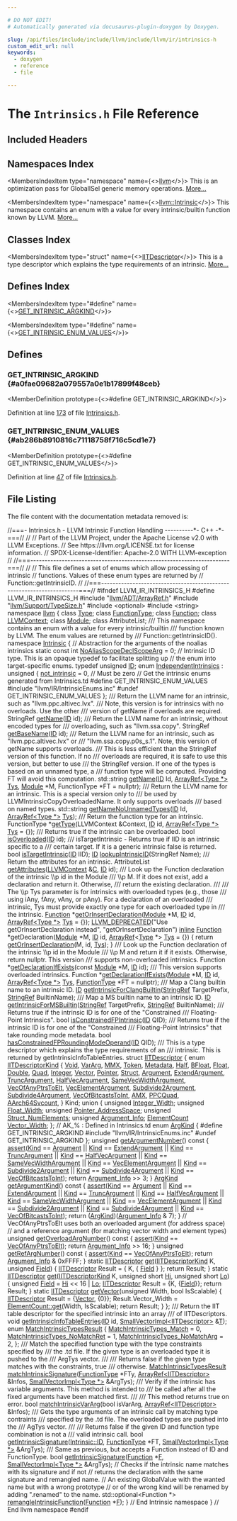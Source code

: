 ```yaml
---

# DO NOT EDIT!
# Automatically generated via docusaurus-plugin-doxygen by Doxygen.

slug: /api/files/include/include/llvm/include/llvm/ir/intrinsics-h
custom_edit_url: null
keywords:
  - doxygen
  - reference
  - file

---
```





# The `Intrinsics.h` File Reference

<DoxygenPage pluginConfig={pluginConfig}>



## Included Headers

<IncludesList>
<IncludesListItem
  filePath="llvm/ADT/ArrayRef.h"
  permalink="/docs/api/files/include/include/llvm/include/llvm/adt/arrayref-h"
  isLocal="true" />
<IncludesListItem
  filePath="llvm/Support/TypeSize.h"
  permalink="/docs/api/files/include/include/llvm/include/llvm/support/typesize-h"
  isLocal="true" />
<IncludesListItem
  filePath="optional"
  permalink=""
  isLocal="false" />
<IncludesListItem
  filePath="string"
  permalink=""
  isLocal="false" />
<IncludesListItem
  filePath="llvm/IR/IntrinsicEnums.inc"
  permalink=""
  isLocal="true" />
</IncludesList>

## Namespaces Index

<MembersIndex>

<MembersIndexItem
  type="namespace"
  name={<><a href="/docs/api/namespaces/llvm">llvm</a></>}>
This is an optimization pass for GlobalISel generic memory operations. <a href="/docs/api/namespaces/llvm/#details">More...</a>
</MembersIndexItem>

<MembersIndexItem
  type="namespace"
  name={<><a href="/docs/api/namespaces/llvm/intrinsic">llvm::Intrinsic</a></>}>
This namespace contains an enum with a value for every intrinsic/builtin function known by LLVM. <a href="/docs/api/namespaces/llvm/intrinsic/#details">More...</a>
</MembersIndexItem>

</MembersIndex>

## Classes Index

<MembersIndex>

<MembersIndexItem
  type="struct"
  name={<><a href="/docs/api/structs/llvm/intrinsic/iitdescriptor">IITDescriptor</a></>}>
This is a type descriptor which explains the type requirements of an intrinsic. <a href="/docs/api/structs/llvm/intrinsic/iitdescriptor/#details">More...</a>
</MembersIndexItem>

</MembersIndex>

## Defines Index

<MembersIndex>

<MembersIndexItem
  type="#define"
  name={<><a href="#a0fae09682a079557a0e1b17899f48ceb">GET&#95;INTRINSIC&#95;ARGKIND</a></>}>
</MembersIndexItem>

<MembersIndexItem
  type="#define"
  name={<><a href="#ab286b8910816c71118758f716c5cd1e7">GET&#95;INTRINSIC&#95;ENUM&#95;VALUES</a></>}>
</MembersIndexItem>

</MembersIndex>


<SectionDefinition>

## Defines

### GET&#95;INTRINSIC&#95;ARGKIND {#a0fae09682a079557a0e1b17899f48ceb}

<MemberDefinition
  prototype={<>#define GET&#95;INTRINSIC&#95;ARGKIND</>}>

Definition at line <a href="#l00173">173</a> of file <a href="/docs/api/files/include/include/llvm/include/llvm/ir/intrinsics-h">Intrinsics.h</a>.
</MemberDefinition>

### GET&#95;INTRINSIC&#95;ENUM&#95;VALUES {#ab286b8910816c71118758f716c5cd1e7}

<MemberDefinition
  prototype={<>#define GET&#95;INTRINSIC&#95;ENUM&#95;VALUES</>}>

Definition at line <a href="#l00047">47</a> of file <a href="/docs/api/files/include/include/llvm/include/llvm/ir/intrinsics-h">Intrinsics.h</a>.
</MemberDefinition>

</SectionDefinition>

## File Listing

The file content with the documentation metadata removed is:

<ProgramListing>

<Link id="l00001" /><CodeLine lineNumber="1"><Highlight kind="comment">//===- Intrinsics.h - LLVM Intrinsic Function Handling ----------&#42;- C++ -&#42;-===//</Highlight><Highlight kind="normal"></Highlight></CodeLine>
<Link id="l00002" /><CodeLine lineNumber="2"><Highlight kind="normal"></Highlight><Highlight kind="comment">//</Highlight><Highlight kind="normal"></Highlight></CodeLine>
<Link id="l00003" /><CodeLine lineNumber="3"><Highlight kind="normal"></Highlight><Highlight kind="comment">// Part of the LLVM Project, under the Apache License v2.0 with LLVM Exceptions.</Highlight><Highlight kind="normal"></Highlight></CodeLine>
<Link id="l00004" /><CodeLine lineNumber="4"><Highlight kind="normal"></Highlight><Highlight kind="comment">// See https://llvm.org/LICENSE.txt for license information.</Highlight><Highlight kind="normal"></Highlight></CodeLine>
<Link id="l00005" /><CodeLine lineNumber="5"><Highlight kind="normal"></Highlight><Highlight kind="comment">// SPDX-License-Identifier: Apache-2.0 WITH LLVM-exception</Highlight><Highlight kind="normal"></Highlight></CodeLine>
<Link id="l00006" /><CodeLine lineNumber="6"><Highlight kind="normal"></Highlight><Highlight kind="comment">//</Highlight><Highlight kind="normal"></Highlight></CodeLine>
<Link id="l00007" /><CodeLine lineNumber="7"><Highlight kind="normal"></Highlight><Highlight kind="comment">//===----------------------------------------------------------------------===//</Highlight><Highlight kind="normal"></Highlight></CodeLine>
<Link id="l00008" /><CodeLine lineNumber="8"><Highlight kind="normal"></Highlight><Highlight kind="comment">//</Highlight><Highlight kind="normal"></Highlight></CodeLine>
<Link id="l00009" /><CodeLine lineNumber="9"><Highlight kind="normal"></Highlight><Highlight kind="comment">// This file defines a set of enums which allow processing of intrinsic</Highlight><Highlight kind="normal"></Highlight></CodeLine>
<Link id="l00010" /><CodeLine lineNumber="10"><Highlight kind="normal"></Highlight><Highlight kind="comment">// functions. Values of these enum types are returned by</Highlight><Highlight kind="normal"></Highlight></CodeLine>
<Link id="l00011" /><CodeLine lineNumber="11"><Highlight kind="normal"></Highlight><Highlight kind="comment">// Function::getIntrinsicID.</Highlight><Highlight kind="normal"></Highlight></CodeLine>
<Link id="l00012" /><CodeLine lineNumber="12"><Highlight kind="normal"></Highlight><Highlight kind="comment">//</Highlight><Highlight kind="normal"></Highlight></CodeLine>
<Link id="l00013" /><CodeLine lineNumber="13"><Highlight kind="normal"></Highlight><Highlight kind="comment">//===----------------------------------------------------------------------===//</Highlight><Highlight kind="normal"></Highlight></CodeLine>
<Link id="l00014" /><CodeLine lineNumber="14"><Highlight kind="normal"></Highlight></CodeLine>
<Link id="l00015" /><CodeLine lineNumber="15"><Highlight kind="normal"></Highlight><Highlight kind="preprocessor">#ifndef LLVM&#95;IR&#95;INTRINSICS&#95;H</Highlight><Highlight kind="normal"></Highlight></CodeLine>
<Link id="l00016" /><CodeLine lineNumber="16"><Highlight kind="normal"></Highlight><Highlight kind="preprocessor">#define LLVM&#95;IR&#95;INTRINSICS&#95;H</Highlight><Highlight kind="normal"></Highlight></CodeLine>
<Link id="l00017" /><CodeLine lineNumber="17"><Highlight kind="normal"></Highlight></CodeLine>
<Link id="l00018" /><CodeLine lineNumber="18"><Highlight kind="normal"></Highlight><Highlight kind="preprocessor">#include &quot;<a href="/docs/api/files/include/include/llvm/include/llvm/adt/arrayref-h">llvm/ADT/ArrayRef.h</a>&quot;</Highlight><Highlight kind="normal"></Highlight></CodeLine>
<Link id="l00019" /><CodeLine lineNumber="19"><Highlight kind="normal"></Highlight><Highlight kind="preprocessor">#include &quot;<a href="/docs/api/files/include/include/llvm/include/llvm/support/typesize-h">llvm/Support/TypeSize.h</a>&quot;</Highlight><Highlight kind="normal"></Highlight></CodeLine>
<Link id="l00020" /><CodeLine lineNumber="20"><Highlight kind="normal"></Highlight><Highlight kind="preprocessor">#include &lt;optional&gt;</Highlight><Highlight kind="normal"></Highlight></CodeLine>
<Link id="l00021" /><CodeLine lineNumber="21"><Highlight kind="normal"></Highlight><Highlight kind="preprocessor">#include &lt;string&gt;</Highlight><Highlight kind="normal"></Highlight></CodeLine>
<Link id="l00022" /><CodeLine lineNumber="22"><Highlight kind="normal"></Highlight></CodeLine>
<Link id="l00023" /><CodeLine lineNumber="23"><Highlight kind="normal"></Highlight><Highlight kind="keyword">namespace </Highlight><Highlight kind="normal"><a href="/docs/api/namespaces/llvm">llvm</a> &#123;</Highlight></CodeLine>
<Link id="l00024" /><CodeLine lineNumber="24"><Highlight kind="normal"></Highlight></CodeLine>
<Link id="l00025" /><CodeLine lineNumber="25"><Highlight kind="normal"></Highlight><Highlight kind="keyword">class </Highlight><Highlight kind="normal"><a href="/docs/api/classes/llvm/type">Type</a>;</Highlight></CodeLine>
<Link id="l00026" /><CodeLine lineNumber="26"><Highlight kind="normal"></Highlight><Highlight kind="keyword">class </Highlight><Highlight kind="normal"><a href="/docs/api/classes/llvm/functiontype">FunctionType</a>;</Highlight></CodeLine>
<Link id="l00027" /><CodeLine lineNumber="27"><Highlight kind="normal"></Highlight><Highlight kind="keyword">class </Highlight><Highlight kind="normal"><a href="/docs/api/classes/llvm/function">Function</a>;</Highlight></CodeLine>
<Link id="l00028" /><CodeLine lineNumber="28"><Highlight kind="normal"></Highlight><Highlight kind="keyword">class </Highlight><Highlight kind="normal"><a href="/docs/api/classes/llvm/llvmcontext">LLVMContext</a>;</Highlight></CodeLine>
<Link id="l00029" /><CodeLine lineNumber="29"><Highlight kind="normal"></Highlight><Highlight kind="keyword">class </Highlight><Highlight kind="normal"><a href="/docs/api/classes/llvm/module">Module</a>;</Highlight></CodeLine>
<Link id="l00030" /><CodeLine lineNumber="30"><Highlight kind="normal"></Highlight><Highlight kind="keyword">class </Highlight><Highlight kind="normal">AttributeList;</Highlight></CodeLine>
<Link id="l00031" /><CodeLine lineNumber="31"><Highlight kind="normal"></Highlight><Highlight kind="comment"></Highlight></CodeLine>
<Link id="l00032" /><CodeLine lineNumber="32"><Highlight kind="comment">/// This namespace contains an enum with a value for every intrinsic/builtin</Highlight></CodeLine>
<Link id="l00033" /><CodeLine lineNumber="33"><Highlight kind="comment">/// function known by LLVM. The enum values are returned by</Highlight></CodeLine>
<Link id="l00034" /><CodeLine lineNumber="34"><Highlight kind="comment">/// Function::getIntrinsicID().</Highlight><Highlight kind="normal"></Highlight></CodeLine>
<Link id="l00035" /><CodeLine lineNumber="35"><Highlight kind="normal"></Highlight><Highlight kind="keyword">namespace </Highlight><Highlight kind="normal"><a href="/docs/api/namespaces/llvm/intrinsic">Intrinsic</a> &#123;</Highlight></CodeLine>
<Link id="l00036" /><CodeLine lineNumber="36"><Highlight kind="normal">  </Highlight><Highlight kind="comment">// Abstraction for the arguments of the noalias intrinsics</Highlight><Highlight kind="normal"></Highlight></CodeLine>
<Link id="l00037" /><CodeLine lineNumber="37" lineLink="/docs/api/namespaces/llvm/intrinsic/#a93df8888c3b6eb4e7e5df51033799693"><Highlight kind="normal">  </Highlight><Highlight kind="keyword">static</Highlight><Highlight kind="normal"> </Highlight><Highlight kind="keyword">const</Highlight><Highlight kind="normal"> </Highlight><Highlight kind="keywordtype">int</Highlight><Highlight kind="normal"> <a href="/docs/api/namespaces/llvm/intrinsic/#a93df8888c3b6eb4e7e5df51033799693">NoAliasScopeDeclScopeArg</a> = 0;</Highlight></CodeLine>
<Link id="l00038" /><CodeLine lineNumber="38"><Highlight kind="normal"></Highlight></CodeLine>
<Link id="l00039" /><CodeLine lineNumber="39"><Highlight kind="normal">  </Highlight><Highlight kind="comment">// Intrinsic ID type. This is an opaque typedef to facilitate splitting up</Highlight><Highlight kind="normal"></Highlight></CodeLine>
<Link id="l00040" /><CodeLine lineNumber="40"><Highlight kind="normal">  </Highlight><Highlight kind="comment">// the enum into target-specific enums.</Highlight><Highlight kind="normal"></Highlight></CodeLine>
<Link id="l00041" /><CodeLine lineNumber="41"><Highlight kind="normal">  </Highlight><Highlight kind="keyword">typedef</Highlight><Highlight kind="normal"> </Highlight><Highlight kind="keywordtype">unsigned</Highlight><Highlight kind="normal"> <a href="/docs/api/namespaces/llvm/intrinsic/#a80add6b3b1cdaec560907995127adc16">ID</a>;</Highlight></CodeLine>
<Link id="l00042" /><CodeLine lineNumber="42"><Highlight kind="normal"></Highlight></CodeLine>
<Link id="l00043" /><CodeLine lineNumber="43" lineLink="/docs/api/namespaces/llvm/intrinsic/#a35fedf4db6d756bd82501607f93c1e79"><Highlight kind="normal">  </Highlight><Highlight kind="keyword">enum</Highlight><Highlight kind="normal"> <a href="/docs/api/namespaces/llvm/intrinsic/#a35fedf4db6d756bd82501607f93c1e79">IndependentIntrinsics</a> : </Highlight><Highlight kind="keywordtype">unsigned</Highlight><Highlight kind="normal"> &#123;</Highlight></CodeLine>
<Link id="l00044" /><CodeLine lineNumber="44" lineLink="/docs/api/namespaces/llvm/intrinsic/#a35fedf4db6d756bd82501607f93c1e79aab5fb650050f184fa7c19c26abde5226"><Highlight kind="normal">    <a href="/docs/api/namespaces/llvm/intrinsic/#a35fedf4db6d756bd82501607f93c1e79aab5fb650050f184fa7c19c26abde5226">not&#95;intrinsic</a> = 0, </Highlight><Highlight kind="comment">// Must be zero</Highlight><Highlight kind="normal"></Highlight></CodeLine>
<Link id="l00045" /><CodeLine lineNumber="45"><Highlight kind="normal"></Highlight></CodeLine>
<Link id="l00046" /><CodeLine lineNumber="46"><Highlight kind="normal">  </Highlight><Highlight kind="comment">// Get the intrinsic enums generated from Intrinsics.td</Highlight><Highlight kind="normal"></Highlight></CodeLine>
<Link id="l00047" /><CodeLine lineNumber="47" lineLink="#ab286b8910816c71118758f716c5cd1e7"><Highlight kind="normal"></Highlight><Highlight kind="preprocessor">#define GET&#95;INTRINSIC&#95;ENUM&#95;VALUES</Highlight><Highlight kind="normal"></Highlight></CodeLine>
<Link id="l00048" /><CodeLine lineNumber="48"><Highlight kind="normal"></Highlight><Highlight kind="preprocessor">#include &quot;llvm/IR/IntrinsicEnums.inc&quot;</Highlight><Highlight kind="normal"></Highlight></CodeLine>
<Link id="l00049" /><CodeLine lineNumber="49"><Highlight kind="normal"></Highlight><Highlight kind="preprocessor">#undef GET&#95;INTRINSIC&#95;ENUM&#95;VALUES</Highlight><Highlight kind="normal"></Highlight></CodeLine>
<Link id="l00050" /><CodeLine lineNumber="50"><Highlight kind="normal">  &#125;;</Highlight></CodeLine>
<Link id="l00051" /><CodeLine lineNumber="51"><Highlight kind="normal"></Highlight><Highlight kind="comment"></Highlight></CodeLine>
<Link id="l00052" /><CodeLine lineNumber="52"><Highlight kind="comment">  /// Return the LLVM name for an intrinsic, such as &quot;llvm.ppc.altivec.lvx&quot;.</Highlight></CodeLine>
<Link id="l00053" /><CodeLine lineNumber="53"><Highlight kind="comment">  /// Note, this version is for intrinsics with no overloads.  Use the other</Highlight></CodeLine>
<Link id="l00054" /><CodeLine lineNumber="54"><Highlight kind="comment">  /// version of getName if overloads are required.</Highlight><Highlight kind="normal"></Highlight></CodeLine>
<Link id="l00055" /><CodeLine lineNumber="55"><Highlight kind="normal">  StringRef <a href="/docs/api/namespaces/llvm/intrinsic/#a7157f9fa9dd11f234ec3c58517cb6d96">getName</a>(<a href="/docs/api/namespaces/llvm/intrinsic/#a80add6b3b1cdaec560907995127adc16">ID</a> </Highlight><Highlight kind="keywordtype">id</Highlight><Highlight kind="normal">);</Highlight></CodeLine>
<Link id="l00056" /><CodeLine lineNumber="56"><Highlight kind="normal"></Highlight><Highlight kind="comment"></Highlight></CodeLine>
<Link id="l00057" /><CodeLine lineNumber="57"><Highlight kind="comment">  /// Return the LLVM name for an intrinsic, without encoded types for</Highlight></CodeLine>
<Link id="l00058" /><CodeLine lineNumber="58"><Highlight kind="comment">  /// overloading, such as &quot;llvm.ssa.copy&quot;.</Highlight><Highlight kind="normal"></Highlight></CodeLine>
<Link id="l00059" /><CodeLine lineNumber="59"><Highlight kind="normal">  StringRef <a href="/docs/api/namespaces/llvm/intrinsic/#aac36688686cd311fab09e6b55efb7f96">getBaseName</a>(<a href="/docs/api/namespaces/llvm/intrinsic/#a80add6b3b1cdaec560907995127adc16">ID</a> </Highlight><Highlight kind="keywordtype">id</Highlight><Highlight kind="normal">);</Highlight></CodeLine>
<Link id="l00060" /><CodeLine lineNumber="60"><Highlight kind="normal"></Highlight><Highlight kind="comment"></Highlight></CodeLine>
<Link id="l00061" /><CodeLine lineNumber="61"><Highlight kind="comment">  /// Return the LLVM name for an intrinsic, such as &quot;llvm.ppc.altivec.lvx&quot; or</Highlight></CodeLine>
<Link id="l00062" /><CodeLine lineNumber="62"><Highlight kind="comment">  /// &quot;llvm.ssa.copy.p0s&#95;s.1&quot;. Note, this version of getName supports overloads.</Highlight></CodeLine>
<Link id="l00063" /><CodeLine lineNumber="63"><Highlight kind="comment">  /// This is less efficient than the StringRef version of this function.  If no</Highlight></CodeLine>
<Link id="l00064" /><CodeLine lineNumber="64"><Highlight kind="comment">  /// overloads are required, it is safe to use this version, but better to use</Highlight></CodeLine>
<Link id="l00065" /><CodeLine lineNumber="65"><Highlight kind="comment">  /// the StringRef version. If one of the types is based on an unnamed type, a</Highlight></CodeLine>
<Link id="l00066" /><CodeLine lineNumber="66"><Highlight kind="comment">  /// function type will be computed. Providing FT will avoid this computation.</Highlight><Highlight kind="normal"></Highlight></CodeLine>
<Link id="l00067" /><CodeLine lineNumber="67"><Highlight kind="normal">  std::string <a href="/docs/api/namespaces/llvm/intrinsic/#a7157f9fa9dd11f234ec3c58517cb6d96">getName</a>(<a href="/docs/api/namespaces/llvm/intrinsic/#a80add6b3b1cdaec560907995127adc16">ID</a> Id, <a href="/docs/api/namespaces/llvm/#ab9c6b351507d3c0730f4290919d43a12">ArrayRef&lt;Type &#42;&gt;</a> <a href="/docs/api/namespaces/llvm/intrinsic/#a042f275033dbeb7761b82e5368e871bf">Tys</a>, <a href="/docs/api/files/lib/lib/codegen/machinecheckdebugify-cpp/#a85892acfa8970627e9bd9c9815f15c25">Module</a> &#42;M,</Highlight></CodeLine>
<Link id="l00068" /><CodeLine lineNumber="68"><Highlight kind="normal">                      FunctionType &#42;FT = </Highlight><Highlight kind="keyword">nullptr</Highlight><Highlight kind="normal">);</Highlight></CodeLine>
<Link id="l00069" /><CodeLine lineNumber="69"><Highlight kind="normal"></Highlight><Highlight kind="comment"></Highlight></CodeLine>
<Link id="l00070" /><CodeLine lineNumber="70"><Highlight kind="comment">  /// Return the LLVM name for an intrinsic. This is a special version only to</Highlight></CodeLine>
<Link id="l00071" /><CodeLine lineNumber="71"><Highlight kind="comment">  /// be used by LLVMIntrinsicCopyOverloadedName. It only supports overloads</Highlight></CodeLine>
<Link id="l00072" /><CodeLine lineNumber="72"><Highlight kind="comment">  /// based on named types.</Highlight><Highlight kind="normal"></Highlight></CodeLine>
<Link id="l00073" /><CodeLine lineNumber="73"><Highlight kind="normal">  std::string <a href="/docs/api/namespaces/llvm/intrinsic/#a3b2b24ea2831ebf75ab12501d3ca89e8">getNameNoUnnamedTypes</a>(<a href="/docs/api/namespaces/llvm/intrinsic/#a80add6b3b1cdaec560907995127adc16">ID</a> Id, <a href="/docs/api/namespaces/llvm/#ab9c6b351507d3c0730f4290919d43a12">ArrayRef&lt;Type &#42;&gt;</a> <a href="/docs/api/namespaces/llvm/intrinsic/#a042f275033dbeb7761b82e5368e871bf">Tys</a>);</Highlight></CodeLine>
<Link id="l00074" /><CodeLine lineNumber="74"><Highlight kind="normal"></Highlight><Highlight kind="comment"></Highlight></CodeLine>
<Link id="l00075" /><CodeLine lineNumber="75"><Highlight kind="comment">  /// Return the function type for an intrinsic.</Highlight><Highlight kind="normal"></Highlight></CodeLine>
<Link id="l00076" /><CodeLine lineNumber="76"><Highlight kind="normal">  FunctionType &#42;<a href="/docs/api/namespaces/llvm/intrinsic/#aca1828635e30f34e4958afeb5541766e">getType</a>(LLVMContext &amp;Context, <a href="/docs/api/namespaces/llvm/intrinsic/#a80add6b3b1cdaec560907995127adc16">ID</a> </Highlight><Highlight kind="keywordtype">id</Highlight><Highlight kind="normal">, <a href="/docs/api/namespaces/llvm/#ab9c6b351507d3c0730f4290919d43a12">ArrayRef&lt;Type &#42;&gt;</a> <a href="/docs/api/namespaces/llvm/intrinsic/#a042f275033dbeb7761b82e5368e871bf">Tys</a> = &#123;&#125;);</Highlight></CodeLine>
<Link id="l00077" /><CodeLine lineNumber="77"><Highlight kind="normal"></Highlight><Highlight kind="comment"></Highlight></CodeLine>
<Link id="l00078" /><CodeLine lineNumber="78"><Highlight kind="comment">  /// Returns true if the intrinsic can be overloaded.</Highlight><Highlight kind="normal"></Highlight></CodeLine>
<Link id="l00079" /><CodeLine lineNumber="79"><Highlight kind="normal">  </Highlight><Highlight kind="keywordtype">bool</Highlight><Highlight kind="normal"> <a href="/docs/api/namespaces/llvm/intrinsic/#ab2d91e185087b0ac1f22ef439a170c7f">isOverloaded</a>(<a href="/docs/api/namespaces/llvm/intrinsic/#a80add6b3b1cdaec560907995127adc16">ID</a> </Highlight><Highlight kind="keywordtype">id</Highlight><Highlight kind="normal">);</Highlight></CodeLine>
<Link id="l00080" /><CodeLine lineNumber="80"><Highlight kind="normal"></Highlight><Highlight kind="comment"></Highlight></CodeLine>
<Link id="l00081" /><CodeLine lineNumber="81"><Highlight kind="comment">  /// isTargetIntrinsic - Returns true if IID is an intrinsic specific to a</Highlight></CodeLine>
<Link id="l00082" /><CodeLine lineNumber="82"><Highlight kind="comment">  /// certain target. If it is a generic intrinsic false is returned.</Highlight><Highlight kind="normal"></Highlight></CodeLine>
<Link id="l00083" /><CodeLine lineNumber="83"><Highlight kind="normal">  </Highlight><Highlight kind="keywordtype">bool</Highlight><Highlight kind="normal"> <a href="/docs/api/namespaces/llvm/intrinsic/#aeb05a68bd17abae22344be8a1a41fb5d">isTargetIntrinsic</a>(<a href="/docs/api/namespaces/llvm/intrinsic/#a80add6b3b1cdaec560907995127adc16">ID</a> IID);</Highlight></CodeLine>
<Link id="l00084" /><CodeLine lineNumber="84"><Highlight kind="normal"></Highlight></CodeLine>
<Link id="l00085" /><CodeLine lineNumber="85"><Highlight kind="normal">  <a href="/docs/api/namespaces/llvm/intrinsic/#a80add6b3b1cdaec560907995127adc16">ID</a> <a href="/docs/api/namespaces/llvm/intrinsic/#a821cf516da0409f54e4cd8a5b7478ea7">lookupIntrinsicID</a>(StringRef Name);</Highlight></CodeLine>
<Link id="l00086" /><CodeLine lineNumber="86"><Highlight kind="normal"></Highlight><Highlight kind="comment"></Highlight></CodeLine>
<Link id="l00087" /><CodeLine lineNumber="87"><Highlight kind="comment">  /// Return the attributes for an intrinsic.</Highlight><Highlight kind="normal"></Highlight></CodeLine>
<Link id="l00088" /><CodeLine lineNumber="88" lineLink="/docs/api/namespaces/llvm/intrinsic/#a89cda2218259523c41863fc1175d6907"><Highlight kind="normal">  AttributeList <a href="/docs/api/namespaces/llvm/intrinsic/#a89cda2218259523c41863fc1175d6907">getAttributes</a>(<a href="/docs/api/classes/llvm/llvmcontext">LLVMContext</a> &amp;<a href="/docs/api/namespaces/llvm/callingconv/#ac6aa1387c4375260e2468eb5a77fdb4cafd841a49aec1539bc88abc8ff9e170fb">C</a>, <a href="/docs/api/namespaces/llvm/intrinsic/#a80add6b3b1cdaec560907995127adc16">ID</a> </Highlight><Highlight kind="keywordtype">id</Highlight><Highlight kind="normal">);</Highlight></CodeLine>
<Link id="l00089" /><CodeLine lineNumber="89"><Highlight kind="normal"></Highlight><Highlight kind="comment"></Highlight></CodeLine>
<Link id="l00090" /><CodeLine lineNumber="90"><Highlight kind="comment">  /// Look up the Function declaration of the intrinsic \\p id in the Module</Highlight></CodeLine>
<Link id="l00091" /><CodeLine lineNumber="91"><Highlight kind="comment">  /// \\p M. If it does not exist, add a declaration and return it. Otherwise,</Highlight></CodeLine>
<Link id="l00092" /><CodeLine lineNumber="92"><Highlight kind="comment">  /// return the existing declaration.</Highlight></CodeLine>
<Link id="l00093" /><CodeLine lineNumber="93"><Highlight kind="comment">  ///</Highlight></CodeLine>
<Link id="l00094" /><CodeLine lineNumber="94"><Highlight kind="comment">  /// The \\p Tys parameter is for intrinsics with overloaded types (e.g., those</Highlight></CodeLine>
<Link id="l00095" /><CodeLine lineNumber="95"><Highlight kind="comment">  /// using iAny, fAny, vAny, or pAny).  For a declaration of an overloaded</Highlight></CodeLine>
<Link id="l00096" /><CodeLine lineNumber="96"><Highlight kind="comment">  /// intrinsic, Tys must provide exactly one type for each overloaded type in</Highlight></CodeLine>
<Link id="l00097" /><CodeLine lineNumber="97"><Highlight kind="comment">  /// the intrinsic.</Highlight><Highlight kind="normal"></Highlight></CodeLine>
<Link id="l00098" /><CodeLine lineNumber="98"><Highlight kind="normal">  <a href="/docs/api/classes/llvm/function">Function</a> &#42;<a href="/docs/api/namespaces/llvm/intrinsic/#a0cff8be0190d8e20b7cf13646f34afa2">getOrInsertDeclaration</a>(<a href="/docs/api/classes/llvm/module">Module</a> &#42;M, <a href="/docs/api/namespaces/llvm/intrinsic/#a80add6b3b1cdaec560907995127adc16">ID</a> </Highlight><Highlight kind="keywordtype">id</Highlight><Highlight kind="normal">, <a href="/docs/api/classes/llvm/arrayref">ArrayRef&lt;Type &#42;&gt;</a> <a href="/docs/api/namespaces/llvm/intrinsic/#a042f275033dbeb7761b82e5368e871bf">Tys</a> = &#123;&#125;);</Highlight></CodeLine>
<Link id="l00099" /><CodeLine lineNumber="99"><Highlight kind="normal"></Highlight></CodeLine>
<Link id="l00100" /><CodeLine lineNumber="100" lineLink="/docs/api/namespaces/llvm/intrinsic/#a15a163f0f99e34c12ffe66edc4fe4cc2"><Highlight kind="normal">  <a href="/docs/api/files/include/include/llvm/include/llvm/support/compiler-h/#a2166e563f0a3060d24f8b53a6d995ad6">LLVM&#95;DEPRECATED</a>(</Highlight><Highlight kind="stringliteral">&quot;Use getOrInsertDeclaration instead&quot;</Highlight><Highlight kind="normal">,</Highlight></CodeLine>
<Link id="l00101" /><CodeLine lineNumber="101"><Highlight kind="normal">                  </Highlight><Highlight kind="stringliteral">&quot;getOrInsertDeclaration&quot;</Highlight><Highlight kind="normal">)</Highlight></CodeLine>
<Link id="l00102" /><CodeLine lineNumber="102" lineLink="/docs/api/namespaces/llvm/intrinsic/#a1fd225da5fcb670947a8e869fce8650e"><Highlight kind="normal">  <a href="/docs/api/files/lib/lib/transforms/lib/transforms/ipo/alwaysinliner-cpp/#a46ccdc20c42bb5ae5b9d313e12a68421">inline</a> <a href="/docs/api/classes/llvm/function">Function</a> &#42;getDeclaration(<a href="/docs/api/classes/llvm/module">Module</a> &#42;M, <a href="/docs/api/namespaces/llvm/intrinsic/#a80add6b3b1cdaec560907995127adc16">ID</a> </Highlight><Highlight kind="keywordtype">id</Highlight><Highlight kind="normal">, <a href="/docs/api/classes/llvm/arrayref">ArrayRef</a>&lt;<a href="/docs/api/classes/llvm/type">Type</a> &#42;&gt; <a href="/docs/api/namespaces/llvm/intrinsic/#a042f275033dbeb7761b82e5368e871bf">Tys</a> = &#123;&#125;) &#123;</Highlight></CodeLine>
<Link id="l00103" /><CodeLine lineNumber="103"><Highlight kind="normal">    </Highlight><Highlight kind="keywordflow">return</Highlight><Highlight kind="normal"> <a href="/docs/api/namespaces/llvm/intrinsic/#a0cff8be0190d8e20b7cf13646f34afa2">getOrInsertDeclaration</a>(M, </Highlight><Highlight kind="keywordtype">id</Highlight><Highlight kind="normal">, <a href="/docs/api/namespaces/llvm/intrinsic/#a042f275033dbeb7761b82e5368e871bf">Tys</a>);</Highlight></CodeLine>
<Link id="l00104" /><CodeLine lineNumber="104"><Highlight kind="normal">  &#125;</Highlight></CodeLine>
<Link id="l00105" /><CodeLine lineNumber="105"><Highlight kind="normal"></Highlight><Highlight kind="comment"></Highlight></CodeLine>
<Link id="l00106" /><CodeLine lineNumber="106"><Highlight kind="comment">  /// Look up the Function declaration of the intrinsic \\p id in the Module</Highlight></CodeLine>
<Link id="l00107" /><CodeLine lineNumber="107"><Highlight kind="comment">  /// \\p M and return it if it exists. Otherwise, return nullptr. This version</Highlight></CodeLine>
<Link id="l00108" /><CodeLine lineNumber="108"><Highlight kind="comment">  /// supports non-overloaded intrinsics.</Highlight><Highlight kind="normal"></Highlight></CodeLine>
<Link id="l00109" /><CodeLine lineNumber="109"><Highlight kind="normal">  Function &#42;<a href="/docs/api/namespaces/llvm/intrinsic/#aa1731508126b77035ab3ba9d71d5374b">getDeclarationIfExists</a>(</Highlight><Highlight kind="keyword">const</Highlight><Highlight kind="normal"> <a href="/docs/api/files/lib/lib/codegen/machinecheckdebugify-cpp/#a85892acfa8970627e9bd9c9815f15c25">Module</a> &#42;M, <a href="/docs/api/namespaces/llvm/intrinsic/#a80add6b3b1cdaec560907995127adc16">ID</a> </Highlight><Highlight kind="keywordtype">id</Highlight><Highlight kind="normal">);</Highlight></CodeLine>
<Link id="l00110" /><CodeLine lineNumber="110"><Highlight kind="normal"></Highlight><Highlight kind="comment"></Highlight></CodeLine>
<Link id="l00111" /><CodeLine lineNumber="111"><Highlight kind="comment">  /// This version supports overloaded intrinsics.</Highlight><Highlight kind="normal"></Highlight></CodeLine>
<Link id="l00112" /><CodeLine lineNumber="112"><Highlight kind="normal">  Function &#42;<a href="/docs/api/namespaces/llvm/intrinsic/#aa1731508126b77035ab3ba9d71d5374b">getDeclarationIfExists</a>(<a href="/docs/api/files/lib/lib/codegen/machinecheckdebugify-cpp/#a85892acfa8970627e9bd9c9815f15c25">Module</a> &#42;M, <a href="/docs/api/namespaces/llvm/intrinsic/#a80add6b3b1cdaec560907995127adc16">ID</a> </Highlight><Highlight kind="keywordtype">id</Highlight><Highlight kind="normal">, <a href="/docs/api/namespaces/llvm/#ab9c6b351507d3c0730f4290919d43a12">ArrayRef&lt;Type &#42;&gt;</a> <a href="/docs/api/namespaces/llvm/intrinsic/#a042f275033dbeb7761b82e5368e871bf">Tys</a>,</Highlight></CodeLine>
<Link id="l00113" /><CodeLine lineNumber="113"><Highlight kind="normal">                                   <a href="/docs/api/classes/functiontype">FunctionType</a> &#42;FT = </Highlight><Highlight kind="keyword">nullptr</Highlight><Highlight kind="normal">);</Highlight></CodeLine>
<Link id="l00114" /><CodeLine lineNumber="114"><Highlight kind="normal"></Highlight><Highlight kind="comment"></Highlight></CodeLine>
<Link id="l00115" /><CodeLine lineNumber="115"><Highlight kind="comment">  /// Map a Clang builtin name to an intrinsic ID.</Highlight><Highlight kind="normal"></Highlight></CodeLine>
<Link id="l00116" /><CodeLine lineNumber="116" lineLink="/docs/api/namespaces/llvm/intrinsic/#a7625b4659e0bcfd1e8938bfc188537c4"><Highlight kind="normal">  <a href="/docs/api/namespaces/llvm/intrinsic/#a80add6b3b1cdaec560907995127adc16">ID</a> <a href="/docs/api/namespaces/llvm/intrinsic/#a7625b4659e0bcfd1e8938bfc188537c4">getIntrinsicForClangBuiltin</a>(<a href="/docs/api/classes/llvm/stringref">StringRef</a> TargetPrefix, <a href="/docs/api/classes/llvm/stringref">StringRef</a> BuiltinName);</Highlight></CodeLine>
<Link id="l00117" /><CodeLine lineNumber="117"><Highlight kind="normal"></Highlight><Highlight kind="comment"></Highlight></CodeLine>
<Link id="l00118" /><CodeLine lineNumber="118"><Highlight kind="comment">  /// Map a MS builtin name to an intrinsic ID.</Highlight><Highlight kind="normal"></Highlight></CodeLine>
<Link id="l00119" /><CodeLine lineNumber="119" lineLink="/docs/api/namespaces/llvm/intrinsic/#a9a7064731c86d5ab52f953e6ccd8322f"><Highlight kind="normal">  <a href="/docs/api/namespaces/llvm/intrinsic/#a80add6b3b1cdaec560907995127adc16">ID</a> <a href="/docs/api/namespaces/llvm/intrinsic/#a9a7064731c86d5ab52f953e6ccd8322f">getIntrinsicForMSBuiltin</a>(<a href="/docs/api/classes/llvm/stringref">StringRef</a> TargetPrefix, <a href="/docs/api/classes/llvm/stringref">StringRef</a> BuiltinName);</Highlight></CodeLine>
<Link id="l00120" /><CodeLine lineNumber="120"><Highlight kind="normal"></Highlight><Highlight kind="comment"></Highlight></CodeLine>
<Link id="l00121" /><CodeLine lineNumber="121"><Highlight kind="comment">  /// Returns true if the intrinsic ID is for one of the &quot;Constrained</Highlight></CodeLine>
<Link id="l00122" /><CodeLine lineNumber="122"><Highlight kind="comment">  /// Floating-Point Intrinsics&quot;.</Highlight><Highlight kind="normal"></Highlight></CodeLine>
<Link id="l00123" /><CodeLine lineNumber="123"><Highlight kind="normal">  </Highlight><Highlight kind="keywordtype">bool</Highlight><Highlight kind="normal"> <a href="/docs/api/namespaces/llvm/intrinsic/#a7ff2d64dca44822331bda0a0975ebd6d">isConstrainedFPIntrinsic</a>(<a href="/docs/api/namespaces/llvm/intrinsic/#a80add6b3b1cdaec560907995127adc16">ID</a> QID);</Highlight></CodeLine>
<Link id="l00124" /><CodeLine lineNumber="124"><Highlight kind="normal"></Highlight><Highlight kind="comment"></Highlight></CodeLine>
<Link id="l00125" /><CodeLine lineNumber="125"><Highlight kind="comment">  /// Returns true if the intrinsic ID is for one of the &quot;Constrained</Highlight></CodeLine>
<Link id="l00126" /><CodeLine lineNumber="126"><Highlight kind="comment">  /// Floating-Point Intrinsics&quot; that take rounding mode metadata.</Highlight><Highlight kind="normal"></Highlight></CodeLine>
<Link id="l00127" /><CodeLine lineNumber="127"><Highlight kind="normal">  </Highlight><Highlight kind="keywordtype">bool</Highlight><Highlight kind="normal"> <a href="/docs/api/namespaces/llvm/intrinsic/#a3dbd4447f1241859563534da87edfa1f">hasConstrainedFPRoundingModeOperand</a>(<a href="/docs/api/namespaces/llvm/intrinsic/#a80add6b3b1cdaec560907995127adc16">ID</a> QID);</Highlight></CodeLine>
<Link id="l00128" /><CodeLine lineNumber="128"><Highlight kind="normal"></Highlight><Highlight kind="comment"></Highlight></CodeLine>
<Link id="l00129" /><CodeLine lineNumber="129"><Highlight kind="comment">  /// This is a type descriptor which explains the type requirements of an</Highlight></CodeLine>
<Link id="l00130" /><CodeLine lineNumber="130"><Highlight kind="comment">  /// intrinsic. This is returned by getIntrinsicInfoTableEntries.</Highlight><Highlight kind="normal"></Highlight></CodeLine>
<Link id="l00131" /><CodeLine lineNumber="131" lineLink="/docs/api/structs/llvm/intrinsic/iitdescriptor"><Highlight kind="normal">  </Highlight><Highlight kind="keyword">struct </Highlight><Highlight kind="normal"><a href="/docs/api/structs/llvm/intrinsic/iitdescriptor">IITDescriptor</a> &#123;</Highlight></CodeLine>
<Link id="l00132" /><CodeLine lineNumber="132" lineLink="/docs/api/structs/llvm/intrinsic/iitdescriptor/#a4bdf4f1a432b628d6c78a4942244c0fc"><Highlight kind="normal">    </Highlight><Highlight kind="keyword">enum</Highlight><Highlight kind="normal"> <a href="/docs/api/structs/llvm/intrinsic/iitdescriptor/#a4bdf4f1a432b628d6c78a4942244c0fc">IITDescriptorKind</a> &#123;</Highlight></CodeLine>
<Link id="l00133" /><CodeLine lineNumber="133" lineLink="/docs/api/structs/llvm/intrinsic/iitdescriptor/#a4bdf4f1a432b628d6c78a4942244c0fca857d9d3e14e60b7d00a2607096ce0c60"><Highlight kind="normal">      <a href="/docs/api/structs/llvm/intrinsic/iitdescriptor/#a4bdf4f1a432b628d6c78a4942244c0fca857d9d3e14e60b7d00a2607096ce0c60">Void</a>,</Highlight></CodeLine>
<Link id="l00134" /><CodeLine lineNumber="134" lineLink="/docs/api/structs/llvm/intrinsic/iitdescriptor/#a4bdf4f1a432b628d6c78a4942244c0fca484f6ab5099f6776d80396a092c84ac5"><Highlight kind="normal">      <a href="/docs/api/structs/llvm/intrinsic/iitdescriptor/#a4bdf4f1a432b628d6c78a4942244c0fca484f6ab5099f6776d80396a092c84ac5">VarArg</a>,</Highlight></CodeLine>
<Link id="l00135" /><CodeLine lineNumber="135" lineLink="/docs/api/structs/llvm/intrinsic/iitdescriptor/#a4bdf4f1a432b628d6c78a4942244c0fcad078e0ac4447cbf137c6204424c8b73a"><Highlight kind="normal">      <a href="/docs/api/structs/llvm/intrinsic/iitdescriptor/#a4bdf4f1a432b628d6c78a4942244c0fcad078e0ac4447cbf137c6204424c8b73a">MMX</a>,</Highlight></CodeLine>
<Link id="l00136" /><CodeLine lineNumber="136" lineLink="/docs/api/structs/llvm/intrinsic/iitdescriptor/#a4bdf4f1a432b628d6c78a4942244c0fca712d5c1287f92a8fbea35d83d0ccc75f"><Highlight kind="normal">      <a href="/docs/api/structs/llvm/intrinsic/iitdescriptor/#a4bdf4f1a432b628d6c78a4942244c0fca712d5c1287f92a8fbea35d83d0ccc75f">Token</a>,</Highlight></CodeLine>
<Link id="l00137" /><CodeLine lineNumber="137" lineLink="/docs/api/structs/llvm/intrinsic/iitdescriptor/#a4bdf4f1a432b628d6c78a4942244c0fca5157f3e7b95fecffafb2ba8d42429bc4"><Highlight kind="normal">      <a href="/docs/api/structs/llvm/intrinsic/iitdescriptor/#a4bdf4f1a432b628d6c78a4942244c0fca5157f3e7b95fecffafb2ba8d42429bc4">Metadata</a>,</Highlight></CodeLine>
<Link id="l00138" /><CodeLine lineNumber="138" lineLink="/docs/api/structs/llvm/intrinsic/iitdescriptor/#a4bdf4f1a432b628d6c78a4942244c0fcabd342ca365e9c9fad8bb56e2ce305e1b"><Highlight kind="normal">      <a href="/docs/api/structs/llvm/intrinsic/iitdescriptor/#a4bdf4f1a432b628d6c78a4942244c0fcabd342ca365e9c9fad8bb56e2ce305e1b">Half</a>,</Highlight></CodeLine>
<Link id="l00139" /><CodeLine lineNumber="139" lineLink="/docs/api/structs/llvm/intrinsic/iitdescriptor/#a4bdf4f1a432b628d6c78a4942244c0fcaf235f6717c68a94a85e65f62cbbc1cf2"><Highlight kind="normal">      <a href="/docs/api/structs/llvm/intrinsic/iitdescriptor/#a4bdf4f1a432b628d6c78a4942244c0fcaf235f6717c68a94a85e65f62cbbc1cf2">BFloat</a>,</Highlight></CodeLine>
<Link id="l00140" /><CodeLine lineNumber="140" lineLink="/docs/api/structs/llvm/intrinsic/iitdescriptor/#a4bdf4f1a432b628d6c78a4942244c0fca6dc7395b51cab89eca51926f6fc1cf3c"><Highlight kind="normal">      <a href="/docs/api/structs/llvm/intrinsic/iitdescriptor/#a4bdf4f1a432b628d6c78a4942244c0fca6dc7395b51cab89eca51926f6fc1cf3c">Float</a>,</Highlight></CodeLine>
<Link id="l00141" /><CodeLine lineNumber="141" lineLink="/docs/api/structs/llvm/intrinsic/iitdescriptor/#a4bdf4f1a432b628d6c78a4942244c0fca3603faa1969eba79c799b51c01aa2b64"><Highlight kind="normal">      <a href="/docs/api/structs/llvm/intrinsic/iitdescriptor/#a4bdf4f1a432b628d6c78a4942244c0fca3603faa1969eba79c799b51c01aa2b64">Double</a>,</Highlight></CodeLine>
<Link id="l00142" /><CodeLine lineNumber="142" lineLink="/docs/api/structs/llvm/intrinsic/iitdescriptor/#a4bdf4f1a432b628d6c78a4942244c0fcad4d9186a77d3bc1a6e8c5dfb52889bc1"><Highlight kind="normal">      <a href="/docs/api/structs/llvm/intrinsic/iitdescriptor/#a4bdf4f1a432b628d6c78a4942244c0fcad4d9186a77d3bc1a6e8c5dfb52889bc1">Quad</a>,</Highlight></CodeLine>
<Link id="l00143" /><CodeLine lineNumber="143" lineLink="/docs/api/structs/llvm/intrinsic/iitdescriptor/#a4bdf4f1a432b628d6c78a4942244c0fcad8956869e778d2dfe5532559e7c1ecf9"><Highlight kind="normal">      <a href="/docs/api/structs/llvm/intrinsic/iitdescriptor/#a4bdf4f1a432b628d6c78a4942244c0fcad8956869e778d2dfe5532559e7c1ecf9">Integer</a>,</Highlight></CodeLine>
<Link id="l00144" /><CodeLine lineNumber="144" lineLink="/docs/api/structs/llvm/intrinsic/iitdescriptor/#a4bdf4f1a432b628d6c78a4942244c0fca04581b997ef295baa87e1221f1054236"><Highlight kind="normal">      <a href="/docs/api/structs/llvm/intrinsic/iitdescriptor/#a4bdf4f1a432b628d6c78a4942244c0fca04581b997ef295baa87e1221f1054236">Vector</a>,</Highlight></CodeLine>
<Link id="l00145" /><CodeLine lineNumber="145" lineLink="/docs/api/structs/llvm/intrinsic/iitdescriptor/#a4bdf4f1a432b628d6c78a4942244c0fca7bbcb21238bfb73b2c5b666ac7f19438"><Highlight kind="normal">      <a href="/docs/api/structs/llvm/intrinsic/iitdescriptor/#a4bdf4f1a432b628d6c78a4942244c0fca7bbcb21238bfb73b2c5b666ac7f19438">Pointer</a>,</Highlight></CodeLine>
<Link id="l00146" /><CodeLine lineNumber="146" lineLink="/docs/api/structs/llvm/intrinsic/iitdescriptor/#a4bdf4f1a432b628d6c78a4942244c0fcab4f1ac6b37c7049da733e72ef90eabcd"><Highlight kind="normal">      <a href="/docs/api/structs/llvm/intrinsic/iitdescriptor/#a4bdf4f1a432b628d6c78a4942244c0fcab4f1ac6b37c7049da733e72ef90eabcd">Struct</a>,</Highlight></CodeLine>
<Link id="l00147" /><CodeLine lineNumber="147" lineLink="/docs/api/structs/llvm/intrinsic/iitdescriptor/#a4bdf4f1a432b628d6c78a4942244c0fca486b75e3989ba93a6cdc34431291c3b3"><Highlight kind="normal">      <a href="/docs/api/structs/llvm/intrinsic/iitdescriptor/#a4bdf4f1a432b628d6c78a4942244c0fca486b75e3989ba93a6cdc34431291c3b3">Argument</a>,</Highlight></CodeLine>
<Link id="l00148" /><CodeLine lineNumber="148" lineLink="/docs/api/structs/llvm/intrinsic/iitdescriptor/#a4bdf4f1a432b628d6c78a4942244c0fca96fdd05970b9e4e9c723ed8a9dad202d"><Highlight kind="normal">      <a href="/docs/api/structs/llvm/intrinsic/iitdescriptor/#a4bdf4f1a432b628d6c78a4942244c0fca96fdd05970b9e4e9c723ed8a9dad202d">ExtendArgument</a>,</Highlight></CodeLine>
<Link id="l00149" /><CodeLine lineNumber="149" lineLink="/docs/api/structs/llvm/intrinsic/iitdescriptor/#a4bdf4f1a432b628d6c78a4942244c0fca8e8e4da223ec106852da84f310e70a7d"><Highlight kind="normal">      <a href="/docs/api/structs/llvm/intrinsic/iitdescriptor/#a4bdf4f1a432b628d6c78a4942244c0fca8e8e4da223ec106852da84f310e70a7d">TruncArgument</a>,</Highlight></CodeLine>
<Link id="l00150" /><CodeLine lineNumber="150" lineLink="/docs/api/structs/llvm/intrinsic/iitdescriptor/#a4bdf4f1a432b628d6c78a4942244c0fca8395d709fee30ad194e89ae8ffabe77c"><Highlight kind="normal">      <a href="/docs/api/structs/llvm/intrinsic/iitdescriptor/#a4bdf4f1a432b628d6c78a4942244c0fca8395d709fee30ad194e89ae8ffabe77c">HalfVecArgument</a>,</Highlight></CodeLine>
<Link id="l00151" /><CodeLine lineNumber="151" lineLink="/docs/api/structs/llvm/intrinsic/iitdescriptor/#a4bdf4f1a432b628d6c78a4942244c0fca0f4d1d546be9b2dcd98447aa2025c865"><Highlight kind="normal">      <a href="/docs/api/structs/llvm/intrinsic/iitdescriptor/#a4bdf4f1a432b628d6c78a4942244c0fca0f4d1d546be9b2dcd98447aa2025c865">SameVecWidthArgument</a>,</Highlight></CodeLine>
<Link id="l00152" /><CodeLine lineNumber="152" lineLink="/docs/api/structs/llvm/intrinsic/iitdescriptor/#a4bdf4f1a432b628d6c78a4942244c0fca1009ba462e1f603b84e09353affb33e6"><Highlight kind="normal">      <a href="/docs/api/structs/llvm/intrinsic/iitdescriptor/#a4bdf4f1a432b628d6c78a4942244c0fca1009ba462e1f603b84e09353affb33e6">VecOfAnyPtrsToElt</a>,</Highlight></CodeLine>
<Link id="l00153" /><CodeLine lineNumber="153" lineLink="/docs/api/structs/llvm/intrinsic/iitdescriptor/#a4bdf4f1a432b628d6c78a4942244c0fcaaf8734a000f80e2a1f7b045b78039150"><Highlight kind="normal">      <a href="/docs/api/structs/llvm/intrinsic/iitdescriptor/#a4bdf4f1a432b628d6c78a4942244c0fcaaf8734a000f80e2a1f7b045b78039150">VecElementArgument</a>,</Highlight></CodeLine>
<Link id="l00154" /><CodeLine lineNumber="154" lineLink="/docs/api/structs/llvm/intrinsic/iitdescriptor/#a4bdf4f1a432b628d6c78a4942244c0fca936ed04793701ae718cf6633323b775e"><Highlight kind="normal">      <a href="/docs/api/structs/llvm/intrinsic/iitdescriptor/#a4bdf4f1a432b628d6c78a4942244c0fca936ed04793701ae718cf6633323b775e">Subdivide2Argument</a>,</Highlight></CodeLine>
<Link id="l00155" /><CodeLine lineNumber="155" lineLink="/docs/api/structs/llvm/intrinsic/iitdescriptor/#a4bdf4f1a432b628d6c78a4942244c0fcac1ffa06e40a405d13acde21e4b553479"><Highlight kind="normal">      <a href="/docs/api/structs/llvm/intrinsic/iitdescriptor/#a4bdf4f1a432b628d6c78a4942244c0fcac1ffa06e40a405d13acde21e4b553479">Subdivide4Argument</a>,</Highlight></CodeLine>
<Link id="l00156" /><CodeLine lineNumber="156" lineLink="/docs/api/structs/llvm/intrinsic/iitdescriptor/#a4bdf4f1a432b628d6c78a4942244c0fca8de511b20956ddac6bc3a9359177a99c"><Highlight kind="normal">      <a href="/docs/api/structs/llvm/intrinsic/iitdescriptor/#a4bdf4f1a432b628d6c78a4942244c0fca8de511b20956ddac6bc3a9359177a99c">VecOfBitcastsToInt</a>,</Highlight></CodeLine>
<Link id="l00157" /><CodeLine lineNumber="157" lineLink="/docs/api/structs/llvm/intrinsic/iitdescriptor/#a4bdf4f1a432b628d6c78a4942244c0fcaea820cc7f317726dd2835ae0a2b65645"><Highlight kind="normal">      <a href="/docs/api/structs/llvm/intrinsic/iitdescriptor/#a4bdf4f1a432b628d6c78a4942244c0fcaea820cc7f317726dd2835ae0a2b65645">AMX</a>,</Highlight></CodeLine>
<Link id="l00158" /><CodeLine lineNumber="158" lineLink="/docs/api/structs/llvm/intrinsic/iitdescriptor/#a4bdf4f1a432b628d6c78a4942244c0fca5d9d3e96b39da7e7151e1b939feeea9e"><Highlight kind="normal">      <a href="/docs/api/structs/llvm/intrinsic/iitdescriptor/#a4bdf4f1a432b628d6c78a4942244c0fca5d9d3e96b39da7e7151e1b939feeea9e">PPCQuad</a>,</Highlight></CodeLine>
<Link id="l00159" /><CodeLine lineNumber="159" lineLink="/docs/api/structs/llvm/intrinsic/iitdescriptor/#a4bdf4f1a432b628d6c78a4942244c0fcae165c41b5afec76ce66a83747dc0edd3"><Highlight kind="normal">      <a href="/docs/api/structs/llvm/intrinsic/iitdescriptor/#a4bdf4f1a432b628d6c78a4942244c0fcae165c41b5afec76ce66a83747dc0edd3">AArch64Svcount</a>,</Highlight></CodeLine>
<Link id="l00160" /><CodeLine lineNumber="160" lineLink="/docs/api/structs/llvm/intrinsic/iitdescriptor/#a03351835850db3fc6d4f4430fc35b481"><Highlight kind="normal">    &#125; Kind;</Highlight></CodeLine>
<Link id="l00161" /><CodeLine lineNumber="161"><Highlight kind="normal"></Highlight></CodeLine>
<Link id="l00162" /><CodeLine lineNumber="162"><Highlight kind="normal">    </Highlight><Highlight kind="keyword">union </Highlight><Highlight kind="normal">&#123;</Highlight></CodeLine>
<Link id="l00163" /><CodeLine lineNumber="163" lineLink="/docs/api/structs/llvm/intrinsic/iitdescriptor/#a5f30eafee97a66ad8878d9b0be0836ab"><Highlight kind="normal">      </Highlight><Highlight kind="keywordtype">unsigned</Highlight><Highlight kind="normal"> <a href="/docs/api/structs/llvm/intrinsic/iitdescriptor/#a5f30eafee97a66ad8878d9b0be0836ab">Integer&#95;Width</a>;</Highlight></CodeLine>
<Link id="l00164" /><CodeLine lineNumber="164" lineLink="/docs/api/structs/llvm/intrinsic/iitdescriptor/#ad4631eb9d44bf213748a81473f85c15c"><Highlight kind="normal">      </Highlight><Highlight kind="keywordtype">unsigned</Highlight><Highlight kind="normal"> <a href="/docs/api/structs/llvm/intrinsic/iitdescriptor/#ad4631eb9d44bf213748a81473f85c15c">Float&#95;Width</a>;</Highlight></CodeLine>
<Link id="l00165" /><CodeLine lineNumber="165" lineLink="/docs/api/structs/llvm/intrinsic/iitdescriptor/#a762c43ce973df8e33994402fa2022c3c"><Highlight kind="normal">      </Highlight><Highlight kind="keywordtype">unsigned</Highlight><Highlight kind="normal"> <a href="/docs/api/structs/llvm/intrinsic/iitdescriptor/#a762c43ce973df8e33994402fa2022c3c">Pointer&#95;AddressSpace</a>;</Highlight></CodeLine>
<Link id="l00166" /><CodeLine lineNumber="166" lineLink="/docs/api/structs/llvm/intrinsic/iitdescriptor/#a34a0db71663d6d23636584eba86e8b4b"><Highlight kind="normal">      </Highlight><Highlight kind="keywordtype">unsigned</Highlight><Highlight kind="normal"> <a href="/docs/api/structs/llvm/intrinsic/iitdescriptor/#a34a0db71663d6d23636584eba86e8b4b">Struct&#95;NumElements</a>;</Highlight></CodeLine>
<Link id="l00167" /><CodeLine lineNumber="167" lineLink="/docs/api/structs/llvm/intrinsic/iitdescriptor/#a73182a468e6800cd351abb6a6c5257ba"><Highlight kind="normal">      </Highlight><Highlight kind="keywordtype">unsigned</Highlight><Highlight kind="normal"> <a href="/docs/api/structs/llvm/intrinsic/iitdescriptor/#a73182a468e6800cd351abb6a6c5257ba">Argument&#95;Info</a>;</Highlight></CodeLine>
<Link id="l00168" /><CodeLine lineNumber="168" lineLink="/docs/api/structs/llvm/intrinsic/iitdescriptor/#a182c1d2eaaf77ea3d939c42e4e0462c9"><Highlight kind="normal">      <a href="/docs/api/classes/llvm/elementcount">ElementCount</a> <a href="/docs/api/structs/llvm/intrinsic/iitdescriptor/#a182c1d2eaaf77ea3d939c42e4e0462c9">Vector&#95;Width</a>;</Highlight></CodeLine>
<Link id="l00169" /><CodeLine lineNumber="169"><Highlight kind="normal">    &#125;;</Highlight></CodeLine>
<Link id="l00170" /><CodeLine lineNumber="170"><Highlight kind="normal"></Highlight></CodeLine>
<Link id="l00171" /><CodeLine lineNumber="171"><Highlight kind="normal">    </Highlight><Highlight kind="comment">// AK&#95;% : Defined in Intrinsics.td</Highlight><Highlight kind="normal"></Highlight></CodeLine>
<Link id="l00172" /><CodeLine lineNumber="172" lineLink="/docs/api/structs/llvm/intrinsic/iitdescriptor/#aa48e413b8ff95ee0224759e09bc05e9e"><Highlight kind="normal">    </Highlight><Highlight kind="keyword">enum</Highlight><Highlight kind="normal"> <a href="/docs/api/structs/llvm/intrinsic/iitdescriptor/#aa48e413b8ff95ee0224759e09bc05e9e">ArgKind</a> &#123;</Highlight></CodeLine>
<Link id="l00173" /><CodeLine lineNumber="173" lineLink="#a0fae09682a079557a0e1b17899f48ceb"><Highlight kind="normal"></Highlight><Highlight kind="preprocessor">#define GET&#95;INTRINSIC&#95;ARGKIND</Highlight><Highlight kind="normal"></Highlight></CodeLine>
<Link id="l00174" /><CodeLine lineNumber="174"><Highlight kind="normal"></Highlight><Highlight kind="preprocessor">#include &quot;llvm/IR/IntrinsicEnums.inc&quot;</Highlight><Highlight kind="normal"></Highlight></CodeLine>
<Link id="l00175" /><CodeLine lineNumber="175"><Highlight kind="normal"></Highlight><Highlight kind="preprocessor">#undef GET&#95;INTRINSIC&#95;ARGKIND</Highlight><Highlight kind="normal"></Highlight></CodeLine>
<Link id="l00176" /><CodeLine lineNumber="176"><Highlight kind="normal">    &#125;;</Highlight></CodeLine>
<Link id="l00177" /><CodeLine lineNumber="177"><Highlight kind="normal"></Highlight></CodeLine>
<Link id="l00178" /><CodeLine lineNumber="178" lineLink="/docs/api/structs/llvm/intrinsic/iitdescriptor/#a05dbd072c1bae120cfbe9a0b888bbefd"><Highlight kind="normal">    </Highlight><Highlight kind="keywordtype">unsigned</Highlight><Highlight kind="normal"> <a href="/docs/api/structs/llvm/intrinsic/iitdescriptor/#a05dbd072c1bae120cfbe9a0b888bbefd">getArgumentNumber</a>()</Highlight><Highlight kind="keyword"> const </Highlight><Highlight kind="normal">&#123;</Highlight></CodeLine>
<Link id="l00179" /><CodeLine lineNumber="179"><Highlight kind="normal">      <a href="/docs/api/files/lib/lib/target/lib/target/amdgpu/silowercontrolflow-cpp/#a4868c5d81c5ccc98c47aeab6244346a0">assert</a>(<a href="/docs/api/structs/llvm/intrinsic/iitdescriptor/#a03351835850db3fc6d4f4430fc35b481">Kind</a> == <a href="/docs/api/structs/llvm/intrinsic/iitdescriptor/#a4bdf4f1a432b628d6c78a4942244c0fca486b75e3989ba93a6cdc34431291c3b3">Argument</a> || <a href="/docs/api/structs/llvm/intrinsic/iitdescriptor/#a03351835850db3fc6d4f4430fc35b481">Kind</a> == <a href="/docs/api/structs/llvm/intrinsic/iitdescriptor/#a4bdf4f1a432b628d6c78a4942244c0fca96fdd05970b9e4e9c723ed8a9dad202d">ExtendArgument</a> ||</Highlight></CodeLine>
<Link id="l00180" /><CodeLine lineNumber="180"><Highlight kind="normal">             <a href="/docs/api/structs/llvm/intrinsic/iitdescriptor/#a03351835850db3fc6d4f4430fc35b481">Kind</a> == <a href="/docs/api/structs/llvm/intrinsic/iitdescriptor/#a4bdf4f1a432b628d6c78a4942244c0fca8e8e4da223ec106852da84f310e70a7d">TruncArgument</a> || <a href="/docs/api/structs/llvm/intrinsic/iitdescriptor/#a03351835850db3fc6d4f4430fc35b481">Kind</a> == <a href="/docs/api/structs/llvm/intrinsic/iitdescriptor/#a4bdf4f1a432b628d6c78a4942244c0fca8395d709fee30ad194e89ae8ffabe77c">HalfVecArgument</a> ||</Highlight></CodeLine>
<Link id="l00181" /><CodeLine lineNumber="181"><Highlight kind="normal">             <a href="/docs/api/structs/llvm/intrinsic/iitdescriptor/#a03351835850db3fc6d4f4430fc35b481">Kind</a> == <a href="/docs/api/structs/llvm/intrinsic/iitdescriptor/#a4bdf4f1a432b628d6c78a4942244c0fca0f4d1d546be9b2dcd98447aa2025c865">SameVecWidthArgument</a> || <a href="/docs/api/structs/llvm/intrinsic/iitdescriptor/#a03351835850db3fc6d4f4430fc35b481">Kind</a> == <a href="/docs/api/structs/llvm/intrinsic/iitdescriptor/#a4bdf4f1a432b628d6c78a4942244c0fcaaf8734a000f80e2a1f7b045b78039150">VecElementArgument</a> ||</Highlight></CodeLine>
<Link id="l00182" /><CodeLine lineNumber="182"><Highlight kind="normal">             <a href="/docs/api/structs/llvm/intrinsic/iitdescriptor/#a03351835850db3fc6d4f4430fc35b481">Kind</a> == <a href="/docs/api/structs/llvm/intrinsic/iitdescriptor/#a4bdf4f1a432b628d6c78a4942244c0fca936ed04793701ae718cf6633323b775e">Subdivide2Argument</a> || <a href="/docs/api/structs/llvm/intrinsic/iitdescriptor/#a03351835850db3fc6d4f4430fc35b481">Kind</a> == <a href="/docs/api/structs/llvm/intrinsic/iitdescriptor/#a4bdf4f1a432b628d6c78a4942244c0fcac1ffa06e40a405d13acde21e4b553479">Subdivide4Argument</a> ||</Highlight></CodeLine>
<Link id="l00183" /><CodeLine lineNumber="183"><Highlight kind="normal">             <a href="/docs/api/structs/llvm/intrinsic/iitdescriptor/#a03351835850db3fc6d4f4430fc35b481">Kind</a> == <a href="/docs/api/structs/llvm/intrinsic/iitdescriptor/#a4bdf4f1a432b628d6c78a4942244c0fca8de511b20956ddac6bc3a9359177a99c">VecOfBitcastsToInt</a>);</Highlight></CodeLine>
<Link id="l00184" /><CodeLine lineNumber="184"><Highlight kind="normal">      </Highlight><Highlight kind="keywordflow">return</Highlight><Highlight kind="normal"> <a href="/docs/api/structs/llvm/intrinsic/iitdescriptor/#a73182a468e6800cd351abb6a6c5257ba">Argument&#95;Info</a> &gt;&gt; 3;</Highlight></CodeLine>
<Link id="l00185" /><CodeLine lineNumber="185"><Highlight kind="normal">    &#125;</Highlight></CodeLine>
<Link id="l00186" /><CodeLine lineNumber="186" lineLink="/docs/api/structs/llvm/intrinsic/iitdescriptor/#aaa6dc7ef06077494d709103a44248763"><Highlight kind="normal">    <a href="/docs/api/structs/llvm/intrinsic/iitdescriptor/#aa48e413b8ff95ee0224759e09bc05e9e">ArgKind</a> <a href="/docs/api/structs/llvm/intrinsic/iitdescriptor/#aaa6dc7ef06077494d709103a44248763">getArgumentKind</a>()</Highlight><Highlight kind="keyword"> const </Highlight><Highlight kind="normal">&#123;</Highlight></CodeLine>
<Link id="l00187" /><CodeLine lineNumber="187"><Highlight kind="normal">      <a href="/docs/api/files/lib/lib/target/lib/target/amdgpu/silowercontrolflow-cpp/#a4868c5d81c5ccc98c47aeab6244346a0">assert</a>(<a href="/docs/api/structs/llvm/intrinsic/iitdescriptor/#a03351835850db3fc6d4f4430fc35b481">Kind</a> == <a href="/docs/api/structs/llvm/intrinsic/iitdescriptor/#a4bdf4f1a432b628d6c78a4942244c0fca486b75e3989ba93a6cdc34431291c3b3">Argument</a> || <a href="/docs/api/structs/llvm/intrinsic/iitdescriptor/#a03351835850db3fc6d4f4430fc35b481">Kind</a> == <a href="/docs/api/structs/llvm/intrinsic/iitdescriptor/#a4bdf4f1a432b628d6c78a4942244c0fca96fdd05970b9e4e9c723ed8a9dad202d">ExtendArgument</a> ||</Highlight></CodeLine>
<Link id="l00188" /><CodeLine lineNumber="188"><Highlight kind="normal">             <a href="/docs/api/structs/llvm/intrinsic/iitdescriptor/#a03351835850db3fc6d4f4430fc35b481">Kind</a> == <a href="/docs/api/structs/llvm/intrinsic/iitdescriptor/#a4bdf4f1a432b628d6c78a4942244c0fca8e8e4da223ec106852da84f310e70a7d">TruncArgument</a> || <a href="/docs/api/structs/llvm/intrinsic/iitdescriptor/#a03351835850db3fc6d4f4430fc35b481">Kind</a> == <a href="/docs/api/structs/llvm/intrinsic/iitdescriptor/#a4bdf4f1a432b628d6c78a4942244c0fca8395d709fee30ad194e89ae8ffabe77c">HalfVecArgument</a> ||</Highlight></CodeLine>
<Link id="l00189" /><CodeLine lineNumber="189"><Highlight kind="normal">             <a href="/docs/api/structs/llvm/intrinsic/iitdescriptor/#a03351835850db3fc6d4f4430fc35b481">Kind</a> == <a href="/docs/api/structs/llvm/intrinsic/iitdescriptor/#a4bdf4f1a432b628d6c78a4942244c0fca0f4d1d546be9b2dcd98447aa2025c865">SameVecWidthArgument</a> ||</Highlight></CodeLine>
<Link id="l00190" /><CodeLine lineNumber="190"><Highlight kind="normal">             <a href="/docs/api/structs/llvm/intrinsic/iitdescriptor/#a03351835850db3fc6d4f4430fc35b481">Kind</a> == <a href="/docs/api/structs/llvm/intrinsic/iitdescriptor/#a4bdf4f1a432b628d6c78a4942244c0fcaaf8734a000f80e2a1f7b045b78039150">VecElementArgument</a> || <a href="/docs/api/structs/llvm/intrinsic/iitdescriptor/#a03351835850db3fc6d4f4430fc35b481">Kind</a> == <a href="/docs/api/structs/llvm/intrinsic/iitdescriptor/#a4bdf4f1a432b628d6c78a4942244c0fca936ed04793701ae718cf6633323b775e">Subdivide2Argument</a> ||</Highlight></CodeLine>
<Link id="l00191" /><CodeLine lineNumber="191"><Highlight kind="normal">             <a href="/docs/api/structs/llvm/intrinsic/iitdescriptor/#a03351835850db3fc6d4f4430fc35b481">Kind</a> == <a href="/docs/api/structs/llvm/intrinsic/iitdescriptor/#a4bdf4f1a432b628d6c78a4942244c0fcac1ffa06e40a405d13acde21e4b553479">Subdivide4Argument</a> || <a href="/docs/api/structs/llvm/intrinsic/iitdescriptor/#a03351835850db3fc6d4f4430fc35b481">Kind</a> == <a href="/docs/api/structs/llvm/intrinsic/iitdescriptor/#a4bdf4f1a432b628d6c78a4942244c0fca8de511b20956ddac6bc3a9359177a99c">VecOfBitcastsToInt</a>);</Highlight></CodeLine>
<Link id="l00192" /><CodeLine lineNumber="192"><Highlight kind="normal">      </Highlight><Highlight kind="keywordflow">return</Highlight><Highlight kind="normal"> (<a href="/docs/api/structs/llvm/intrinsic/iitdescriptor/#aa48e413b8ff95ee0224759e09bc05e9e">ArgKind</a>)(<a href="/docs/api/structs/llvm/intrinsic/iitdescriptor/#a73182a468e6800cd351abb6a6c5257ba">Argument&#95;Info</a> &amp; 7);</Highlight></CodeLine>
<Link id="l00193" /><CodeLine lineNumber="193"><Highlight kind="normal">    &#125;</Highlight></CodeLine>
<Link id="l00194" /><CodeLine lineNumber="194"><Highlight kind="normal"></Highlight></CodeLine>
<Link id="l00195" /><CodeLine lineNumber="195"><Highlight kind="normal">    </Highlight><Highlight kind="comment">// VecOfAnyPtrsToElt uses both an overloaded argument (for address space)</Highlight><Highlight kind="normal"></Highlight></CodeLine>
<Link id="l00196" /><CodeLine lineNumber="196"><Highlight kind="normal">    </Highlight><Highlight kind="comment">// and a reference argument (for matching vector width and element types)</Highlight><Highlight kind="normal"></Highlight></CodeLine>
<Link id="l00197" /><CodeLine lineNumber="197" lineLink="/docs/api/structs/llvm/intrinsic/iitdescriptor/#aef12d1a6bd65bd3aafa847df7953a43b"><Highlight kind="normal">    </Highlight><Highlight kind="keywordtype">unsigned</Highlight><Highlight kind="normal"> <a href="/docs/api/structs/llvm/intrinsic/iitdescriptor/#aef12d1a6bd65bd3aafa847df7953a43b">getOverloadArgNumber</a>()</Highlight><Highlight kind="keyword"> const </Highlight><Highlight kind="normal">&#123;</Highlight></CodeLine>
<Link id="l00198" /><CodeLine lineNumber="198"><Highlight kind="normal">      <a href="/docs/api/files/lib/lib/target/lib/target/amdgpu/silowercontrolflow-cpp/#a4868c5d81c5ccc98c47aeab6244346a0">assert</a>(<a href="/docs/api/structs/llvm/intrinsic/iitdescriptor/#a03351835850db3fc6d4f4430fc35b481">Kind</a> == <a href="/docs/api/structs/llvm/intrinsic/iitdescriptor/#a4bdf4f1a432b628d6c78a4942244c0fca1009ba462e1f603b84e09353affb33e6">VecOfAnyPtrsToElt</a>);</Highlight></CodeLine>
<Link id="l00199" /><CodeLine lineNumber="199"><Highlight kind="normal">      </Highlight><Highlight kind="keywordflow">return</Highlight><Highlight kind="normal"> <a href="/docs/api/structs/llvm/intrinsic/iitdescriptor/#a73182a468e6800cd351abb6a6c5257ba">Argument&#95;Info</a> &gt;&gt; 16;</Highlight></CodeLine>
<Link id="l00200" /><CodeLine lineNumber="200"><Highlight kind="normal">    &#125;</Highlight></CodeLine>
<Link id="l00201" /><CodeLine lineNumber="201" lineLink="/docs/api/structs/llvm/intrinsic/iitdescriptor/#ac4a836067268e2bcd54527e4a40cab75"><Highlight kind="normal">    </Highlight><Highlight kind="keywordtype">unsigned</Highlight><Highlight kind="normal"> <a href="/docs/api/structs/llvm/intrinsic/iitdescriptor/#ac4a836067268e2bcd54527e4a40cab75">getRefArgNumber</a>()</Highlight><Highlight kind="keyword"> const </Highlight><Highlight kind="normal">&#123;</Highlight></CodeLine>
<Link id="l00202" /><CodeLine lineNumber="202"><Highlight kind="normal">      <a href="/docs/api/files/lib/lib/target/lib/target/amdgpu/silowercontrolflow-cpp/#a4868c5d81c5ccc98c47aeab6244346a0">assert</a>(<a href="/docs/api/structs/llvm/intrinsic/iitdescriptor/#a03351835850db3fc6d4f4430fc35b481">Kind</a> == <a href="/docs/api/structs/llvm/intrinsic/iitdescriptor/#a4bdf4f1a432b628d6c78a4942244c0fca1009ba462e1f603b84e09353affb33e6">VecOfAnyPtrsToElt</a>);</Highlight></CodeLine>
<Link id="l00203" /><CodeLine lineNumber="203"><Highlight kind="normal">      </Highlight><Highlight kind="keywordflow">return</Highlight><Highlight kind="normal"> <a href="/docs/api/structs/llvm/intrinsic/iitdescriptor/#a73182a468e6800cd351abb6a6c5257ba">Argument&#95;Info</a> &amp; 0xFFFF;</Highlight></CodeLine>
<Link id="l00204" /><CodeLine lineNumber="204"><Highlight kind="normal">    &#125;</Highlight></CodeLine>
<Link id="l00205" /><CodeLine lineNumber="205"><Highlight kind="normal"></Highlight></CodeLine>
<Link id="l00206" /><CodeLine lineNumber="206" lineLink="/docs/api/structs/llvm/intrinsic/iitdescriptor/#a047b830ad41f2b7ebf9d1102f3f10821"><Highlight kind="normal">    </Highlight><Highlight kind="keyword">static</Highlight><Highlight kind="normal"> <a href="/docs/api/structs/llvm/intrinsic/iitdescriptor">IITDescriptor</a> <a href="/docs/api/structs/llvm/intrinsic/iitdescriptor/#a047b830ad41f2b7ebf9d1102f3f10821">get</a>(<a href="/docs/api/structs/llvm/intrinsic/iitdescriptor/#a4bdf4f1a432b628d6c78a4942244c0fc">IITDescriptorKind</a> K, </Highlight><Highlight kind="keywordtype">unsigned</Highlight><Highlight kind="normal"> <a href="/docs/api/files/lib/lib/support/optimizedstructlayout-cpp/#a5208f2b0568d811c542f8d8097dbc035">Field</a>) &#123;</Highlight></CodeLine>
<Link id="l00207" /><CodeLine lineNumber="207"><Highlight kind="normal">      <a href="/docs/api/structs/llvm/intrinsic/iitdescriptor">IITDescriptor</a> Result = &#123; K, &#123; <a href="/docs/api/files/lib/lib/support/optimizedstructlayout-cpp/#a5208f2b0568d811c542f8d8097dbc035">Field</a> &#125; &#125;;</Highlight></CodeLine>
<Link id="l00208" /><CodeLine lineNumber="208"><Highlight kind="normal">      </Highlight><Highlight kind="keywordflow">return</Highlight><Highlight kind="normal"> Result;</Highlight></CodeLine>
<Link id="l00209" /><CodeLine lineNumber="209"><Highlight kind="normal">    &#125;</Highlight></CodeLine>
<Link id="l00210" /><CodeLine lineNumber="210"><Highlight kind="normal"></Highlight></CodeLine>
<Link id="l00211" /><CodeLine lineNumber="211" lineLink="/docs/api/structs/llvm/intrinsic/iitdescriptor/#a68248e57f5e48be90aad3c9ee0a1d5e1"><Highlight kind="normal">    </Highlight><Highlight kind="keyword">static</Highlight><Highlight kind="normal"> <a href="/docs/api/structs/llvm/intrinsic/iitdescriptor">IITDescriptor</a> <a href="/docs/api/structs/llvm/intrinsic/iitdescriptor/#a68248e57f5e48be90aad3c9ee0a1d5e1">get</a>(<a href="/docs/api/structs/llvm/intrinsic/iitdescriptor/#a4bdf4f1a432b628d6c78a4942244c0fc">IITDescriptorKind</a> K, </Highlight><Highlight kind="keywordtype">unsigned</Highlight><Highlight kind="normal"> </Highlight><Highlight kind="keywordtype">short</Highlight><Highlight kind="normal"> <a href="/docs/api/namespaces/llvm/#a9ac8e4e13ad96a39c3f8db9ed633ad2bac1a5298f939e87e8f962a5edfc206918">Hi</a>,</Highlight></CodeLine>
<Link id="l00212" /><CodeLine lineNumber="212"><Highlight kind="normal">                             </Highlight><Highlight kind="keywordtype">unsigned</Highlight><Highlight kind="normal"> </Highlight><Highlight kind="keywordtype">short</Highlight><Highlight kind="normal"> <a href="/docs/api/namespaces/llvm/#a9ac8e4e13ad96a39c3f8db9ed633ad2baff50b4aa1c9cc2197ef898436641c911">Lo</a>) &#123;</Highlight></CodeLine>
<Link id="l00213" /><CodeLine lineNumber="213"><Highlight kind="normal">      </Highlight><Highlight kind="keywordtype">unsigned</Highlight><Highlight kind="normal"> <a href="/docs/api/files/lib/lib/support/optimizedstructlayout-cpp/#a5208f2b0568d811c542f8d8097dbc035">Field</a> = <a href="/docs/api/namespaces/llvm/#a9ac8e4e13ad96a39c3f8db9ed633ad2bac1a5298f939e87e8f962a5edfc206918">Hi</a> &lt;&lt; 16 | <a href="/docs/api/namespaces/llvm/#a9ac8e4e13ad96a39c3f8db9ed633ad2baff50b4aa1c9cc2197ef898436641c911">Lo</a>;</Highlight></CodeLine>
<Link id="l00214" /><CodeLine lineNumber="214"><Highlight kind="normal">      <a href="/docs/api/structs/llvm/intrinsic/iitdescriptor">IITDescriptor</a> Result = &#123;K, &#123;<a href="/docs/api/files/lib/lib/support/optimizedstructlayout-cpp/#a5208f2b0568d811c542f8d8097dbc035">Field</a>&#125;&#125;;</Highlight></CodeLine>
<Link id="l00215" /><CodeLine lineNumber="215"><Highlight kind="normal">      </Highlight><Highlight kind="keywordflow">return</Highlight><Highlight kind="normal"> Result;</Highlight></CodeLine>
<Link id="l00216" /><CodeLine lineNumber="216"><Highlight kind="normal">    &#125;</Highlight></CodeLine>
<Link id="l00217" /><CodeLine lineNumber="217"><Highlight kind="normal"></Highlight></CodeLine>
<Link id="l00218" /><CodeLine lineNumber="218" lineLink="/docs/api/structs/llvm/intrinsic/iitdescriptor/#a2939c2224325c678cad4d045e7f8d791"><Highlight kind="normal">    </Highlight><Highlight kind="keyword">static</Highlight><Highlight kind="normal"> <a href="/docs/api/structs/llvm/intrinsic/iitdescriptor">IITDescriptor</a> <a href="/docs/api/structs/llvm/intrinsic/iitdescriptor/#a2939c2224325c678cad4d045e7f8d791">getVector</a>(</Highlight><Highlight kind="keywordtype">unsigned</Highlight><Highlight kind="normal"> Width, </Highlight><Highlight kind="keywordtype">bool</Highlight><Highlight kind="normal"> IsScalable) &#123;</Highlight></CodeLine>
<Link id="l00219" /><CodeLine lineNumber="219"><Highlight kind="normal">      <a href="/docs/api/structs/llvm/intrinsic/iitdescriptor">IITDescriptor</a> Result = &#123;<a href="/docs/api/structs/llvm/intrinsic/iitdescriptor/#a4bdf4f1a432b628d6c78a4942244c0fca04581b997ef295baa87e1221f1054236">Vector</a>, &#123;0&#125;&#125;;</Highlight></CodeLine>
<Link id="l00220" /><CodeLine lineNumber="220"><Highlight kind="normal">      Result.Vector&#95;Width = <a href="/docs/api/classes/llvm/elementcount/#a79ea372f9aa69492fccfafc0e5a1589c">ElementCount::get</a>(Width, IsScalable);</Highlight></CodeLine>
<Link id="l00221" /><CodeLine lineNumber="221"><Highlight kind="normal">      </Highlight><Highlight kind="keywordflow">return</Highlight><Highlight kind="normal"> Result;</Highlight></CodeLine>
<Link id="l00222" /><CodeLine lineNumber="222"><Highlight kind="normal">    &#125;</Highlight></CodeLine>
<Link id="l00223" /><CodeLine lineNumber="223"><Highlight kind="normal">  &#125;;</Highlight></CodeLine>
<Link id="l00224" /><CodeLine lineNumber="224"><Highlight kind="normal"></Highlight><Highlight kind="comment"></Highlight></CodeLine>
<Link id="l00225" /><CodeLine lineNumber="225"><Highlight kind="comment">  /// Return the IIT table descriptor for the specified intrinsic into an array</Highlight></CodeLine>
<Link id="l00226" /><CodeLine lineNumber="226"><Highlight kind="comment">  /// of IITDescriptors.</Highlight><Highlight kind="normal"></Highlight></CodeLine>
<Link id="l00227" /><CodeLine lineNumber="227"><Highlight kind="normal">  </Highlight><Highlight kind="keywordtype">void</Highlight><Highlight kind="normal"> <a href="/docs/api/namespaces/llvm/intrinsic/#a264036c4b5fffd4ce40a5414d587d26b">getIntrinsicInfoTableEntries</a>(<a href="/docs/api/namespaces/llvm/callingconv/#abdf8cf606905c10634e831390981b0ed">ID</a> </Highlight><Highlight kind="keywordtype">id</Highlight><Highlight kind="normal">, <a href="/docs/api/classes/llvm/smallvectorimpl">SmallVectorImpl&lt;IITDescriptor&gt;</a> &amp;<a href="/docs/api/files/lib/lib/target/lib/target/mips/mips16isellowering-cpp/#a0acb682b8260ab1c60b918599864e2e5">T</a>);</Highlight></CodeLine>
<Link id="l00228" /><CodeLine lineNumber="228"><Highlight kind="normal"></Highlight></CodeLine>
<Link id="l00229" /><CodeLine lineNumber="229" lineLink="/docs/api/namespaces/llvm/intrinsic/#a27bed4b8203db6bfcaaae8b3221848d0"><Highlight kind="normal">  </Highlight><Highlight kind="keyword">enum</Highlight><Highlight kind="normal"> <a href="/docs/api/namespaces/llvm/intrinsic/#a27bed4b8203db6bfcaaae8b3221848d0">MatchIntrinsicTypesResult</a> &#123;</Highlight></CodeLine>
<Link id="l00230" /><CodeLine lineNumber="230" lineLink="/docs/api/namespaces/llvm/intrinsic/#a27bed4b8203db6bfcaaae8b3221848d0a4283590df1fd295c1e554a6a8054e7eb"><Highlight kind="normal">    <a href="/docs/api/namespaces/llvm/intrinsic/#a27bed4b8203db6bfcaaae8b3221848d0a4283590df1fd295c1e554a6a8054e7eb">MatchIntrinsicTypes&#95;Match</a> = 0,</Highlight></CodeLine>
<Link id="l00231" /><CodeLine lineNumber="231" lineLink="/docs/api/namespaces/llvm/intrinsic/#a27bed4b8203db6bfcaaae8b3221848d0a46acb90eff8458aef3ddf5a4bc3df71b"><Highlight kind="normal">    <a href="/docs/api/namespaces/llvm/intrinsic/#a27bed4b8203db6bfcaaae8b3221848d0a46acb90eff8458aef3ddf5a4bc3df71b">MatchIntrinsicTypes&#95;NoMatchRet</a> = 1,</Highlight></CodeLine>
<Link id="l00232" /><CodeLine lineNumber="232" lineLink="/docs/api/namespaces/llvm/intrinsic/#a27bed4b8203db6bfcaaae8b3221848d0a4e4a54ec49f8bcc339277046f94588ba"><Highlight kind="normal">    <a href="/docs/api/namespaces/llvm/intrinsic/#a27bed4b8203db6bfcaaae8b3221848d0a4e4a54ec49f8bcc339277046f94588ba">MatchIntrinsicTypes&#95;NoMatchArg</a> = 2,</Highlight></CodeLine>
<Link id="l00233" /><CodeLine lineNumber="233"><Highlight kind="normal">  &#125;;</Highlight></CodeLine>
<Link id="l00234" /><CodeLine lineNumber="234"><Highlight kind="normal"></Highlight><Highlight kind="comment"></Highlight></CodeLine>
<Link id="l00235" /><CodeLine lineNumber="235"><Highlight kind="comment">  /// Match the specified function type with the type constraints specified by</Highlight></CodeLine>
<Link id="l00236" /><CodeLine lineNumber="236"><Highlight kind="comment">  /// the .td file. If the given type is an overloaded type it is pushed to the</Highlight></CodeLine>
<Link id="l00237" /><CodeLine lineNumber="237"><Highlight kind="comment">  /// ArgTys vector.</Highlight></CodeLine>
<Link id="l00238" /><CodeLine lineNumber="238"><Highlight kind="comment">  ///</Highlight></CodeLine>
<Link id="l00239" /><CodeLine lineNumber="239"><Highlight kind="comment">  /// Returns false if the given type matches with the constraints, true</Highlight></CodeLine>
<Link id="l00240" /><CodeLine lineNumber="240"><Highlight kind="comment">  /// otherwise.</Highlight><Highlight kind="normal"></Highlight></CodeLine>
<Link id="l00241" /><CodeLine lineNumber="241"><Highlight kind="normal">  <a href="/docs/api/namespaces/llvm/intrinsic/#a27bed4b8203db6bfcaaae8b3221848d0">MatchIntrinsicTypesResult</a></Highlight></CodeLine>
<Link id="l00242" /><CodeLine lineNumber="242"><Highlight kind="normal">  <a href="/docs/api/namespaces/llvm/intrinsic/#a17dfad57f1487bb34ef68784a2e878c8">matchIntrinsicSignature</a>(<a href="/docs/api/classes/llvm/functiontype">FunctionType</a> &#42;FTy, <a href="/docs/api/classes/llvm/arrayref">ArrayRef&lt;IITDescriptor&gt;</a> &amp;Infos,</Highlight></CodeLine>
<Link id="l00243" /><CodeLine lineNumber="243"><Highlight kind="normal">                          <a href="/docs/api/classes/llvm/smallvectorimpl">SmallVectorImpl&lt;Type &#42;&gt;</a> &amp;ArgTys);</Highlight></CodeLine>
<Link id="l00244" /><CodeLine lineNumber="244"><Highlight kind="normal"></Highlight><Highlight kind="comment"></Highlight></CodeLine>
<Link id="l00245" /><CodeLine lineNumber="245"><Highlight kind="comment">  /// Verify if the intrinsic has variable arguments. This method is intended to</Highlight></CodeLine>
<Link id="l00246" /><CodeLine lineNumber="246"><Highlight kind="comment">  /// be called after all the fixed arguments have been matched first.</Highlight></CodeLine>
<Link id="l00247" /><CodeLine lineNumber="247"><Highlight kind="comment">  ///</Highlight></CodeLine>
<Link id="l00248" /><CodeLine lineNumber="248"><Highlight kind="comment">  /// This method returns true on error.</Highlight><Highlight kind="normal"></Highlight></CodeLine>
<Link id="l00249" /><CodeLine lineNumber="249"><Highlight kind="normal">  </Highlight><Highlight kind="keywordtype">bool</Highlight><Highlight kind="normal"> <a href="/docs/api/namespaces/llvm/intrinsic/#af8db50c76878b9d7747a77ecdeadbb48">matchIntrinsicVarArg</a>(</Highlight><Highlight kind="keywordtype">bool</Highlight><Highlight kind="normal"> isVarArg, <a href="/docs/api/classes/llvm/arrayref">ArrayRef&lt;IITDescriptor&gt;</a> &amp;Infos);</Highlight></CodeLine>
<Link id="l00250" /><CodeLine lineNumber="250"><Highlight kind="normal"></Highlight><Highlight kind="comment"></Highlight></CodeLine>
<Link id="l00251" /><CodeLine lineNumber="251"><Highlight kind="comment">  /// Gets the type arguments of an intrinsic call by matching type contraints</Highlight></CodeLine>
<Link id="l00252" /><CodeLine lineNumber="252"><Highlight kind="comment">  /// specified by the .td file. The overloaded types are pushed into the</Highlight></CodeLine>
<Link id="l00253" /><CodeLine lineNumber="253"><Highlight kind="comment">  /// AgTys vector.</Highlight></CodeLine>
<Link id="l00254" /><CodeLine lineNumber="254"><Highlight kind="comment">  ///</Highlight></CodeLine>
<Link id="l00255" /><CodeLine lineNumber="255"><Highlight kind="comment">  /// Returns false if the given ID and function type combination is not a</Highlight></CodeLine>
<Link id="l00256" /><CodeLine lineNumber="256"><Highlight kind="comment">  /// valid intrinsic call.</Highlight><Highlight kind="normal"></Highlight></CodeLine>
<Link id="l00257" /><CodeLine lineNumber="257"><Highlight kind="normal">  </Highlight><Highlight kind="keywordtype">bool</Highlight><Highlight kind="normal"> <a href="/docs/api/namespaces/llvm/intrinsic/#adce8df27d44de3e02c13209348660f0e">getIntrinsicSignature</a>(<a href="/docs/api/namespaces/llvm/intrinsic/#a80add6b3b1cdaec560907995127adc16">Intrinsic::ID</a>, <a href="/docs/api/classes/llvm/functiontype">FunctionType</a> &#42;FT,</Highlight></CodeLine>
<Link id="l00258" /><CodeLine lineNumber="258"><Highlight kind="normal">                             <a href="/docs/api/classes/llvm/smallvectorimpl">SmallVectorImpl&lt;Type &#42;&gt;</a> &amp;ArgTys);</Highlight></CodeLine>
<Link id="l00259" /><CodeLine lineNumber="259"><Highlight kind="normal"></Highlight><Highlight kind="comment"></Highlight></CodeLine>
<Link id="l00260" /><CodeLine lineNumber="260"><Highlight kind="comment">  /// Same as previous, but accepts a Function instead of ID and FunctionType.</Highlight><Highlight kind="normal"></Highlight></CodeLine>
<Link id="l00261" /><CodeLine lineNumber="261"><Highlight kind="normal">  </Highlight><Highlight kind="keywordtype">bool</Highlight><Highlight kind="normal"> <a href="/docs/api/namespaces/llvm/intrinsic/#adce8df27d44de3e02c13209348660f0e">getIntrinsicSignature</a>(<a href="/docs/api/classes/llvm/function">Function</a> &#42;<a href="/docs/api/files/lib/lib/support/md5-cpp/#a96d73bbd7af15cb1fc38c3f4a3bd82e9">F</a>, <a href="/docs/api/classes/llvm/smallvectorimpl">SmallVectorImpl&lt;Type &#42;&gt;</a> &amp;ArgTys);</Highlight></CodeLine>
<Link id="l00262" /><CodeLine lineNumber="262"><Highlight kind="normal"></Highlight></CodeLine>
<Link id="l00263" /><CodeLine lineNumber="263"><Highlight kind="normal">  </Highlight><Highlight kind="comment">// Checks if the intrinsic name matches with its signature and if not</Highlight><Highlight kind="normal"></Highlight></CodeLine>
<Link id="l00264" /><CodeLine lineNumber="264"><Highlight kind="normal">  </Highlight><Highlight kind="comment">// returns the declaration with the same signature and remangled name.</Highlight><Highlight kind="normal"></Highlight></CodeLine>
<Link id="l00265" /><CodeLine lineNumber="265"><Highlight kind="normal">  </Highlight><Highlight kind="comment">// An existing GlobalValue with the wanted name but with a wrong prototype</Highlight><Highlight kind="normal"></Highlight></CodeLine>
<Link id="l00266" /><CodeLine lineNumber="266"><Highlight kind="normal">  </Highlight><Highlight kind="comment">// or of the wrong kind will be renamed by adding &quot;.renamed&quot; to the name.</Highlight><Highlight kind="normal"></Highlight></CodeLine>
<Link id="l00267" /><CodeLine lineNumber="267"><Highlight kind="normal">  std::optional&lt;Function &#42;&gt; <a href="/docs/api/namespaces/llvm/intrinsic/#a3ce5fd3a8d74ecd38fdb5e27f85d2d61">remangleIntrinsicFunction</a>(<a href="/docs/api/classes/llvm/function">Function</a> &#42;<a href="/docs/api/files/lib/lib/support/md5-cpp/#a96d73bbd7af15cb1fc38c3f4a3bd82e9">F</a>);</Highlight></CodeLine>
<Link id="l00268" /><CodeLine lineNumber="268"><Highlight kind="normal"></Highlight></CodeLine>
<Link id="l00269" /><CodeLine lineNumber="269"><Highlight kind="normal">&#125; </Highlight><Highlight kind="comment">// End Intrinsic namespace</Highlight><Highlight kind="normal"></Highlight></CodeLine>
<Link id="l00270" /><CodeLine lineNumber="270"><Highlight kind="normal"></Highlight></CodeLine>
<Link id="l00271" /><CodeLine lineNumber="271"><Highlight kind="normal">&#125; </Highlight><Highlight kind="comment">// End llvm namespace</Highlight><Highlight kind="normal"></Highlight></CodeLine>
<Link id="l00272" /><CodeLine lineNumber="272"><Highlight kind="normal"></Highlight></CodeLine>
<Link id="l00273" /><CodeLine lineNumber="273"><Highlight kind="normal"></Highlight><Highlight kind="preprocessor">#endif</Highlight></CodeLine>

</ProgramListing>


</DoxygenPage>
